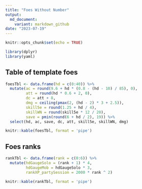 ```yaml
---
title: "Foes Without Number"
output:
  md_document:
    variant: markdown_github
date: "2023-07-19"
---
```


```r
knitr::opts_chunk$set(echo = TRUE)

library(dplyr)
library(yaml)
```

## Table of template foes

```r

foesTbl <- data.frame(hd = c(0:40)) %>% 
  mutate(ac = round(9.6 + hd * (0.8 - (hd - 10) / 85), 0),
         att = round(hd * 0.6 + 2, 0),
         dc = att + 8,
         dmg = ceiling(pmax(2, (hd - 2) * 3 + 2.5)),
         skill5e = round(1.25 + hd / 4),
         skillWN = round(skill5e * 12 / 20),
         save = pmin(round(6 + hd / 2), 19)) %>%
  select(hd, ac, save, dc, att, skill5e, skillWN, dmg)

knitr::kable(foesTbl, format = 'pipe')
```

## Foes ranks

```r

rankTbl <- data.frame(rank = c(0:6)) %>% 
  mutate(hdGaugeSolo = (rank + 1) * 4,
         hdGaugeMob = hdGaugeSolo * 3,
         rankXP_partySession = 2000 * rank ^ 2)

knitr::kable(rankTbl, format = 'pipe')
```


